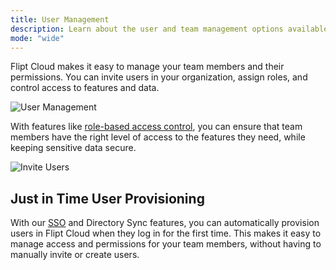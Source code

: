 ```yaml
---
title: User Management
description: Learn about the user and team management options available with Flipt Cloud
mode: "wide"
---
```


Flipt Cloud makes it easy to manage your team members and their permissions. You can invite users in your organization, assign roles, and control access to features and data.

![User Management](/images/cloud/features/users/team.png)

With features like [role-based access control](/cloud/features/rbac), you can ensure that team members have the right level of access to the features they need, while keeping sensitive data secure.

![Invite Users](/images/cloud/features/users/invite.png)

## Just in Time User Provisioning

With our [SSO](/cloud/features/authentication##single-sign-on) and Directory Sync features, you can automatically provision users in Flipt Cloud when they log in for the first time. This makes it easy to manage access and permissions for your team members, without having to manually invite or create users.
